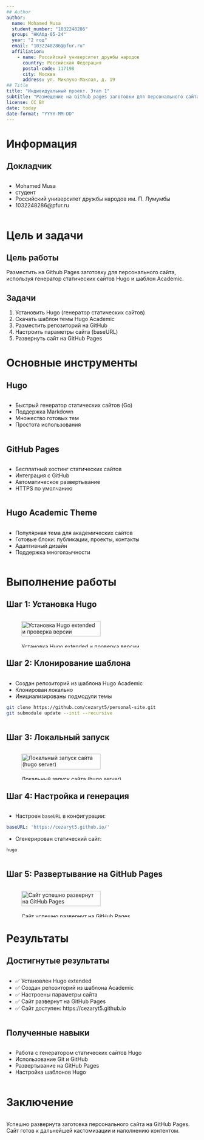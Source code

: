 ```yaml
---
## Author
author:
  name: Mohamed Musa
  student_number: "1032248286"
  group: "НКАбд-05-24"
  year: "2 год"
  email: "1032248286@pfur.ru"
  affiliation:
    - name: Российский университет дружбы народов
      country: Российская Федерация
      postal-code: 117198
      city: Москва
      address: ул. Миклухо-Маклая, д. 19
## Title
title: "Индивидуальный проект. Этап 1"
subtitle: "Размещение на Github pages заготовки для персонального сайта"
license: CC BY
date: today
date-format: "YYYY-MM-DD"
---
```


# Информация

## Докладчик

:::::::::::::: {.columns align=center}
::: {.column width="70%"}

  * Mohamed Musa
  * студент
  * Российский университет дружбы народов им. П. Лумумбы
  * 1032248286@pfur.ru

:::
::::::::::::::

# Цель и задачи

## Цель работы

Разместить на Github Pages заготовку для персонального сайта, используя генератор статических сайтов Hugo и шаблон Academic.

## Задачи

1. Установить Hugo (генератор статических сайтов)
2. Скачать шаблон темы Hugo Academic
3. Разместить репозиторий на GitHub
4. Настроить параметры сайта (baseURL)
5. Развернуть сайт на GitHub Pages

# Основные инструменты

## Hugo

:::::::::::::: {.columns align=center}
::: {.column width="70%"}

- Быстрый генератор статических сайтов (Go)
- Поддержка Markdown
- Множество готовых тем
- Простота использования

:::
::::::::::::::

## GitHub Pages

:::::::::::::: {.columns align=center}
::: {.column width="70%"}

- Бесплатный хостинг статических сайтов
- Интеграция с GitHub
- Автоматическое развертывание
- HTTPS по умолчанию

:::
::::::::::::::

## Hugo Academic Theme

:::::::::::::: {.columns align=center}
::: {.column width="70%"}

- Популярная тема для академических сайтов
- Готовые блоки: публикации, проекты, контакты
- Адаптивный дизайн
- Поддержка многоязычности

:::
::::::::::::::

# Выполнение работы

## Шаг 1: Установка Hugo

:::::::::::::: {.columns align=center}
::: {.column width="70%"}

![Установка Hugo extended и проверка версии](image/p1.PNG){width=70%}

:::
::::::::::::::

## Шаг 2: Клонирование шаблона

:::::::::::::: {.columns align=center}
::: {.column width="70%"}

- Создан репозиторий из шаблона Hugo Academic
- Клонирован локально
- Инициализированы подмодули темы

```bash
git clone https://github.com/cezaryt5/personal-site.git
git submodule update --init --recursive
```

:::
::::::::::::::

## Шаг 3: Локальный запуск

:::::::::::::: {.columns align=center}
::: {.column width="70%"}

![Локальный запуск сайта (hugo server)](image/p2.PNG){width=70%}

:::
::::::::::::::
## Шаг 4: Настройка и генерация

:::::::::::::: {.columns align=center}
::: {.column width="70%"}

- Настроен `baseURL` в конфигурации:

```yaml
baseURL: 'https://cezaryt5.github.io/'
```

- Сгенерирован статический сайт:

```bash
hugo
```

:::
::::::::::::::

## Шаг 5: Развертывание на GitHub Pages

:::::::::::::: {.columns align=center}
::: {.column width="70%"}

![Сайт успешно развернут на GitHub Pages](image/p6.PNG){width=70%}

:::
::::::::::::::

# Результаты

## Достигнутые результаты

:::::::::::::: {.columns align=center}
::: {.column width="70%"}

- ✅ Установлен Hugo extended
- ✅ Создан репозиторий из шаблона Academic
- ✅ Настроены параметры сайта
- ✅ Сайт развернут на GitHub Pages
- ✅ Сайт доступен: https://cezaryt5.github.io

:::
::::::::::::::

## Полученные навыки

:::::::::::::: {.columns align=center}
::: {.column width="70%"}

- Работа с генератором статических сайтов Hugo
- Использование Git и GitHub
- Развертывание на GitHub Pages
- Настройка шаблонов Hugo

:::
::::::::::::::

# Заключение

:::::::::::::: {.columns align=center}
::: {.column width="70%"}

Успешно развернута заготовка персонального сайта на GitHub Pages. Сайт готов к дальнейшей кастомизации и наполнению контентом.

:::
::::::::::::::
